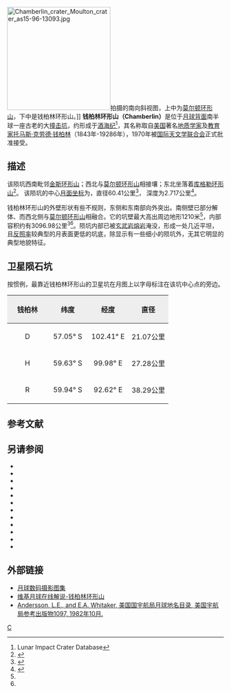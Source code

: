 {{lunar crater data|
 image=Chamberlin crater 4006 h3.jpg|240px|
 caption=[[月球轨道器4号|月球轨道器4号]]拍摄的图像|
 latitude=58.83|
 N_or_S=S|
 longitude=96.04|
 E_or_W=E|
 diameter=60.41公里|
 depth=2.717公里| 
 colong=266|
 eponym= 托马斯·克·钱柏林}}
[[Image:Chamberlin_crater_Moulton_crater_as15-96-13093.jpg|240px]]拍摄的南向斜视图，上中为[[莫尔顿环形山|莫尔顿环形山]]，下中是钱柏林环形山。]]
'''钱柏林环形山（Chamberlin）'''是位于[[月球背面|月球背面]]南半球一座古老的大[[撞击坑|撞击坑]]，约形成于[[酒海纪|酒海纪]]<ref name=LICD>Lunar Impact Crater Database</ref>，其名称取自[[美国|美国]]著名[[地质学|地质学家]]及[[教育家|教育家]][[托马斯·克劳德·钱柏林|托马斯·克劳德·钱柏林]]（1843年-19286年），1970年被[[国际天文学联合会|国际天文学联合会]]正式批准接受。

==描述==
该陨坑西南毗邻[[金斯环形山|金斯环形山]]；西北与[[莫尔顿环形山|莫尔顿环形山]]相接壤；东北坐落着[[库格勒环形山|库格勒环形山]]<ref>{{Cite web |url=http://planetarynames.wr.usgs.gov/images/Lunar/lac_129_lo.pdf |title=Crater Chamberlin on LAC-129 map |access-date=2016-07-31 |archive-date=2013-02-20 |archive-url=https://web.archive.org/web/20130220221438/http://planetarynames.wr.usgs.gov/images/Lunar/lac_129_lo.pdf |dead-url=no }}</ref>。
该陨坑的中心[[月面坐标|月面坐标]]为{{Coord|58.83|S|96.04|E|globe:Moon|nogoogle=1|noosm=1}}，直径60.41公里<ref name="IAU">{{Cite web |url=http://planetarynames.wr.usgs.gov/Feature/1129 |title=Directory of the International Astronomical Union |access-date=2016-07-31 |archive-date=2020-11-27 |archive-url=https://web.archive.org/web/20201127015907/https://planetarynames.wr.usgs.gov/Feature/1129 |dead-url=no }}</ref>，
深度为2.717公里<ref>{{Cite web |url=http://fisherka.csolutionshosting.net/astronote/plan/craterdepth/html/CraterDepthFeatureNameWestfall.html |title=John E. Westfall's Atlas of the Lunar Terminator, Cambridge Univ. Press (2000) |access-date=2015-08-01 |archive-date=2014-12-18 |archive-url=https://archive.today/20141218234310/http://fisherka.csolutionshosting.net/astronote/plan/craterdepth/html/CraterDepthFeatureNameWestfall.html |dead-url=no }}</ref>。

钱柏林环形山的外壁形状有些不规则，东侧和东南部向外突出。南侧壁已部分解体、而西北侧与[[莫尔顿环形山|莫尔顿环形山]]相融合。它的坑壁最大高出周边地形1210米<ref name="LICD"/>，内部容积约有3096.98公里<sup>3</sup><ref name="LICD"/>。陨坑内部已被[[玄武岩|玄武岩]][[熔岩|熔岩]]淹没，形成一处几近平坦，且[[反照率|反照率]]较典型的月表面更低的坑底，除显示有一些细小的陨坑外，无其它明显的典型地貌特征。

==卫星陨石坑==
按惯例，最靠近钱柏林环形山的卫星坑在月图上以字母标注在该坑中心点的旁边。

{| class="wikitable"
!width="25%" style="background:#eeeeee;" |钱柏林 
!width="25%" style="background:#eeeeee;" |纬度
!width="25%" style="background:#eeeeee;" |经度
!width="25%" style="background:#eeeeee;" |直径
|-
|align="center"|D
|align="center"|57.05° S
|align="center"|102.41° E
|align="center"|21.07公里
|-
|align="center"|H
|align="center"|59.63° S
|align="center"|99.98° E
|align="center"|27.28公里
|-
|align="center"|R
|align="center"|59.94° S
|align="center"|92.62° E
|align="center"|38.29公里
|}
==参考文献==
{{reflist}}
==另请参阅==
{{refbegin}}
{{refbegin}}
* {{cite book
  | last1 = Andersson
  | first1 = L. E.
  | last2 = Whitaker
  | first2 = E. A.
  | authorlink2 = Ewen Whitaker
  | date = 1982
  | title = [[NASA|NASA]] Catalogue of Lunar Nomenclature
  | publisher = NASA RP-1097
  | ref = harv
  }}
* {{cite web
  | last = Blue
  | first = Jennifer
  | date = July 25, 2007
  | title = Gazetteer of Planetary Nomenclature
  | publisher = [[United_States_Geological_Survey|USGS]]
  | url = http://planetarynames.wr.usgs.gov/
  | accessdate = 2007-08-05
  | ref = harv
  | archive-date = 2014-09-24
  | archive-url = https://web.archive.org/web/20140924155446/http://planetarynames.wr.usgs.gov/Page/GANYMEDE/target
  | dead-url = no
  }}
* {{cite book
  | last1 = Bussey
  | first1 = B.
  | authorlink1 = Ben Bussey
  | last2 = Spudis
  | first2 = P.
  | authorlink2 = Paul Spudis
  | date = 2004
  | title = The Clementine Atlas of the Moon
  | publisher = Cambridge University Press
  | location = New York
  | isbn = 978-0-521-81528-4
  | ref = harv
  }}
* {{cite book
  | last1 = Cocks
  | first1 = Elijah E.
  | last2 = Cocks
  | first2 = Josiah C.
  | date = 1995
  | title = Who's Who on the Moon: A Biographical Dictionary of Lunar Nomenclature
  | url = https://archive.org/details/isbn_9780936389271
  | publisher = Tudor Publishers
  | isbn = 978-0-936389-27-1
  | ref = harv
  }}
* {{cite web
  | last = McDowell
  | first = Jonathan
  | date = July 15, 2007
  | url = http://host.planet4589.org/astro/lunar/
  | title = Lunar Nomenclature
  | publisher = Jonathan's Space Report
  | accessdate = 2007-10-24
  | ref = harv
  | archive-date = 2018-12-25
  | archive-url = https://web.archive.org/web/20181225170156/http://host.planet4589.org/astro/lunar/
  | dead-url = no
  }}
* {{cite journal| last1 = Menzel| first1 = D. H.| last2 = Minnaert| first2 = M.| last3 = Levin| first3 = B.| last4 = Dollfus| first4 = A.| last5 = Bell| first5 = B.| title = Report on Lunar Nomenclature by the Working Group of Commission 17 of the IAU| doi = 10.1007/BF00171763| journal = Space Science Reviews| volume = 12| issue = 2| pages = 136–186| year = 1971| pmid = | pmc =| bibcode = 1971SSRv...12..136M| ref = harv}}
* {{cite book
  | first = Patrick
  | last = Moore
  | authorlink = Patrick Moore
  | date = 2001
  | title = On the Moon
  | url = https://archive.org/details/patrickmooreonmo00patr
  | publisher = Sterling Publishing Co
  | isbn = 978-0-304-35469-6
  | ref = harv
  }}
* {{cite book
  | first = Fred W.
  | last = Price
  | date = 1988
  | title = The Moon Observer's Handbook
  | publisher = Cambridge University Press
  | isbn = 978-0-521-33500-3
  | ref = harv
  }}
* {{cite book
  | last = Rükl
  | first = Antonín
  | authorlink = Antonín Rükl
  | date = 1990
  | title = Atlas of the Moon
  | publisher = Kalmbach Books
  | isbn = 978-0-913135-17-4
  | ref = harv
  }}
* {{cite book
  | last = Webb
  | first = Rev. T. W.
  | authorlink = Thomas William Webb
  | date = 1962
  | title = Celestial Objects for Common Telescopes
  | url = https://archive.org/details/celestialobjects00webb
  | edition = 6th revised
  | publisher = Dover
  | isbn = 978-0-486-20917-3
  | ref = harv
  }}
* {{cite book
  | first = Ewen A.
  | last = Whitaker
  | authorlink = Ewen Whitaker
  | date = 1999
  | title = Mapping and Naming the Moon
  | publisher = Cambridge University Press
  | isbn = 978-0-521-62248-6
  | ref = harv
  }}
* {{cite book
  | first = Peter T.
  | last = Wlasuk
  | date = 2000
  | title = Observing the Moon
  | publisher = Springer
  | isbn = 978-1-85233-193-1
  | ref = harv
 }}
{{refend}}

==外部链接==
* [http://www.lpi.usra.edu/resources/lunar_orbiter/bin/srch_nam.shtml?Chamberlin%7C0 月球数码摄影图集] {{Wayback|url=http://www.lpi.usra.edu/resources/lunar_orbiter/bin/srch_nam.shtml?Chamberlin%7C0 |date=20201127015428 }}
* [http://the-moon.wikispaces.com/Chamberlin 维基月球在线解说-钱柏林环形山] {{Wayback|url=http://the-moon.wikispaces.com/Chamberlin |date=20180302055538 }}
* [http://planet4589.org/astro/lunar/RP-1097.pdf Andersson, L.E., and E.A. Whitaker, 美国国宇航局月球地名目录, 美国宇航局参考出版物1097, 1982年10月.] {{Wayback|url=http://planet4589.org/astro/lunar/RP-1097.pdf |date=20141006125838 }}

[[Category:月球环形山|C]]
{{月球環形山 (C-F)}}